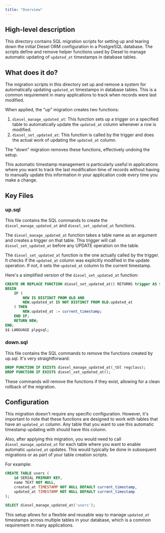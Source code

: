 ```yaml
---
title: "Overview"
---
```


## High-level description
This directory contains SQL migration scripts for setting up and tearing down the initial Diesel ORM configuration in a PostgreSQL database. The scripts define and remove helper functions used by Diesel to manage automatic updating of `updated_at` timestamps in database tables.

## What does it do?
The migration scripts in this directory set up and remove a system for automatically updating `updated_at` timestamps in database tables. This is a common requirement in many applications to track when records were last modified.

When applied, the "up" migration creates two functions:
1. `diesel_manage_updated_at`: This function sets up a trigger on a specified table to automatically update the `updated_at` column whenever a row is modified.
2. `diesel_set_updated_at`: This function is called by the trigger and does the actual work of updating the `updated_at` column.

The "down" migration removes these functions, effectively undoing the setup.

This automatic timestamp management is particularly useful in applications where you want to track the last modification time of records without having to manually update this information in your application code every time you make a change.

## Key Files

### up.sql
This file contains the SQL commands to create the `diesel_manage_updated_at` and `diesel_set_updated_at` functions.

The `diesel_manage_updated_at` function takes a table name as an argument and creates a trigger on that table. This trigger will call `diesel_set_updated_at` before any UPDATE operation on the table.

The `diesel_set_updated_at` function is the one actually called by the trigger. It checks if the `updated_at` column was explicitly modified in the update operation. If not, it sets the `updated_at` column to the current timestamp.

Here's a simplified version of the `diesel_set_updated_at` function:

```sql
CREATE OR REPLACE FUNCTION diesel_set_updated_at() RETURNS trigger AS $$
BEGIN
    IF (
        NEW IS DISTINCT FROM OLD AND
        NEW.updated_at IS NOT DISTINCT FROM OLD.updated_at
    ) THEN
        NEW.updated_at := current_timestamp;
    END IF;
    RETURN NEW;
END;
$$ LANGUAGE plpgsql;
```

### down.sql
This file contains the SQL commands to remove the functions created by up.sql. It's very straightforward:

```sql
DROP FUNCTION IF EXISTS diesel_manage_updated_at(_tbl regclass);
DROP FUNCTION IF EXISTS diesel_set_updated_at();
```

These commands will remove the functions if they exist, allowing for a clean rollback of the migration.

## Configuration
This migration doesn't require any specific configuration. However, it's important to note that these functions are designed to work with tables that have an `updated_at` column. Any table that you want to use this automatic timestamp updating with should have this column.

Also, after applying this migration, you would need to call `diesel_manage_updated_at` for each table where you want to enable automatic `updated_at` updates. This would typically be done in subsequent migrations or as part of your table creation scripts.

For example:

```sql
CREATE TABLE users (
    id SERIAL PRIMARY KEY,
    name TEXT NOT NULL,
    created_at TIMESTAMP NOT NULL DEFAULT current_timestamp,
    updated_at TIMESTAMP NOT NULL DEFAULT current_timestamp
);

SELECT diesel_manage_updated_at('users');
```

This setup allows for a flexible and reusable way to manage `updated_at` timestamps across multiple tables in your database, which is a common requirement in many applications.